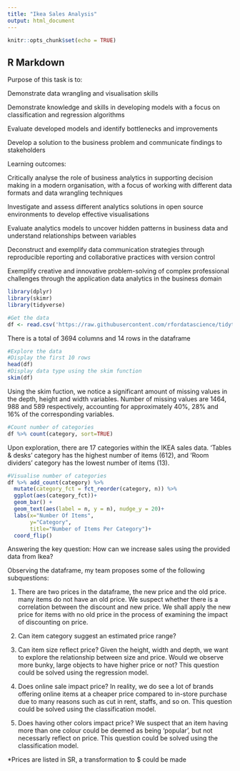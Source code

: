 ```yaml
---
title: "Ikea Sales Analysis"
output: html_document
---
```


```r
knitr::opts_chunk$set(echo = TRUE)
```

## R Markdown
Purpose of this task is to:

Demonstrate data wrangling and visualisation skills

Demonstrate knowledge and skills in developing models with a focus on classification and regression algorithms

Evaluate developed models and identify bottlenecks and improvements

Develop a solution to the business problem and communicate findings to stakeholders

Learning outcomes:

Critically analyse the role of business analytics in supporting decision making in a modern organisation, with a focus of working with different data formats and data wrangling techniques

Investigate and assess different analytics solutions in open source environments to develop effective visualisations

Evaluate analytics models to uncover hidden patterns in business data and understand relationships between variables

Deconstruct and exemplify data communication strategies through reproducible reporting and collaborative practices with version control

Exemplify creative and innovative problem-solving of complex professional challenges through the application data analytics in the business domain

```r
library(dplyr)
library(skimr)
library(tidyverse)

#Get the data
df <- read.csv('https://raw.githubusercontent.com/rfordatascience/tidytuesday/master/data/2020/2020-11-03/ikea.csv')
```

There is a total of 3694 columns and 14 rows in the dataframe

```r
#Explore the data
#Display the first 10 rows
head(df)
#Display data type using the skim function
skim(df)
```
Using the skim fuction, we notice a significant amount of missing values in the depth, height and width variables. Number of missing values are 1464, 988 and 589 respectively, accounting for approximately 40%, 28% and 16% of the corresponding variables.
```r
#Count number of categories
df %>% count(category, sort=TRUE)
```
Upon exploration, there are 17 categories within the IKEA sales data. 'Tables & desks' category has the highest number of items (612), and 'Room dividers' category has the lowest number of items (13).
```r
#Visualise number of categories
df %>% add_count(category) %>%
  mutate(category_fct = fct_reorder(category, n)) %>% 
  ggplot(aes(category_fct))+
  geom_bar() +
  geom_text(aes(label = n, y = n), nudge_y = 20)+
  labs(x="Number Of Items",
       y="Category",
       title="Number of Items Per Category")+
  coord_flip()
```

Answering the key question: How can we increase sales using the provided data from Ikea?

Observing the dataframe, my team proposes some of the following subquestions:

1. There are two prices in the dataframe, the new price and the old price. many items do not have an old price. We suspect whether there is a correlation between the discount and new price. We shall apply the new price for items with no old price in the process of examining the impact of discounting on price.

3. Can item category suggest an estimated price range?

2. Can item size reflect price? Given the height, width and depth, we want to explore the relationship between size and price. Would we observe more bunky, large objects to have higher price or not? This question could be solved using the regression model.

3. Does online sale impact price? In reality, we do see a lot of brands offering online items at a cheaper price compared to in-store purchase due to many reasons such as cut in rent, staffs, and so on. This question could be solved using the classification model.

4. Does having other colors impact price? We suspect that an item having more than one colour could be deemed as being 'popular', but not necessarly reflect on price. This question could be solved using the classification model.

*Prices are listed in SR, a transformation to $ could be made


